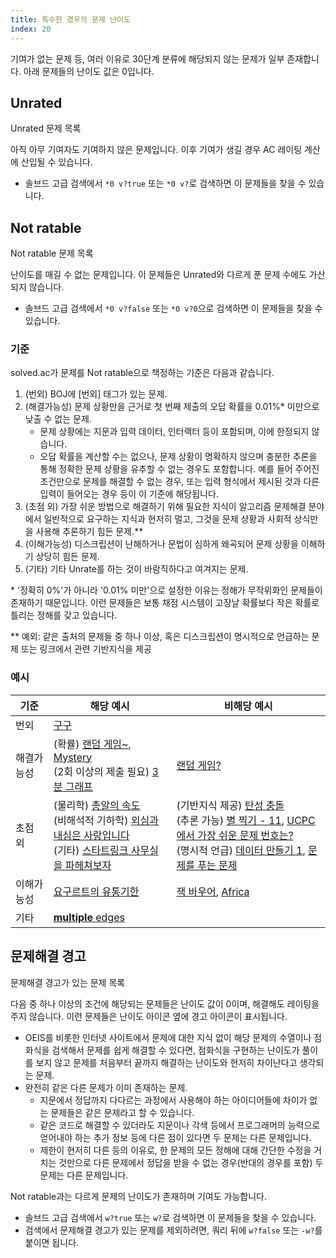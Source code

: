 ```yaml
---
title: 특수한 경우의 문제 난이도
index: 20
---
```


기여가 없는 문제 등, 여러 이유로 30단계 분류에 해당되지 않는 문제가 일부 존재합니다. 아래 문제들의 난이도 값은 0입니다.

## <Tier t={0} /> <Unrated>Unrated</Unrated>

<ExternalLink href="https://solved.ac/search?query=*0+v%3F">Unrated 문제 목록</ExternalLink>

아직 아무 기여자도 기여하지 않은 문제입니다. 이후 기여가 생길 경우 AC 레이팅 계산에 산입될 수 있습니다.

- 솔브드 고급 검색에서 `*0 v?true` 또는 `*0 v?`로 검색하면 이 문제들을 찾을 수 있습니다.

## <Tier t={0} locked /> <Unrated>Not ratable</Unrated>

<ExternalLink href="https://solved.ac/search?query=*0+v%3F0">Not ratable 문제 목록</ExternalLink>

난이도를 매길 수 없는 문제입니다. 이 문제들은 Unrated와 다르게 푼 문제 수에도 가산되지 않습니다.

- 솔브드 고급 검색에서 `*0 v?false` 또는 `*0 v?0`으로 검색하면 이 문제들을 찾을 수 있습니다.

### 기준

solved.ac가 문제를 Not ratable으로 책정하는 기준은 다음과 같습니다.

1. (번외) BOJ에 [번외] 태그가 있는 문제.
2. (해결가능성) 문제 상황만을 근거로 첫 번째 제출의 오답 확률을 0.01%* 미만으로 낮출 수 없는 문제.
    - 문제 상황에는 지문과 입력 데이터, 인터랙터 등이 포함되며, 이에 한정되지 않습니다.
    - 오답 확률을 계산할 수는 없으나, 문제 상황이 명확하지 않으며 충분한 추론을 통해 정확한 문제 상황을 유추할 수 없는 경우도 포함합니다. 예를 들어 주어진 조건만으로 문제를 해결할 수 없는 경우, 또는 입력 형식에서 제시된 것과 다른 입력이 들어오는 경우 등이 이 기준에 해당됩니다.
3. (초점 외) 가장 쉬운 방법으로 해결하기 위해 필요한 지식이 알고리즘 문제해결 분야에서 일반적으로 요구하는 지식과 현저히 멀고, 그것을 문제 상황과 사회적 상식만을 사용해 추론하기 힘든 문제.**
4. (이해가능성) 디스크립션이 난해하거나 문법이 심하게 왜곡되어 문제 상황을 이해하기 상당히 힘든 문제.
5. (기타) 기타 Unrate를 하는 것이 바람직하다고 여겨지는 문제.

\* '정확히 0%'가 아니라 '0.01% 미만'으로 설정한 이유는 정해가 무작위화인 문제들이 존재하기 때문입니다. 이런 문제들은 보통 채점 시스템이 고장날 확률보다 작은 확률로 틀리는 정해를 갖고 있습니다.

\** 예외: 같은 출처의 문제들 중 하나 이상, 혹은 디스크립션이 명시적으로 언급하는 문제 또는 링크에서 관련 기반지식을 제공

### 예시

| 기준 | 해당 예시 | 비해당 예시 |
| ------ | ------ | ---------- |
| 번외 | [구구](https://www.acmicpc.net/problem/9999) |  |
| 해결가능성 | (확률) [랜덤 게임~](https://www.acmicpc.net/problem/10943), [Mystery](https://www.acmicpc.net/problem/10212)<br/>(2회 이상의 제출 필요) [3분 그래프](https://www.acmicpc.net/problem/17113) | [랜덤 게임?](https://www.acmicpc.net/problem/27865) |
| 초점 외 | (물리학) [총알의 속도](https://www.acmicpc.net/problem/18017)<br/>(비해석적 기하학) [외심과 내심은 사랑입니다](https://www.acmicpc.net/problem/16480)<br/>(기타) [스타트링크 사무실을 파헤쳐보자](https://www.acmicpc.net/problem/15891) | (기반지식 제공) [탄성 충돌](https://www.acmicpc.net/problem/16891)<br/>(추론 가능) [별 찍기 - 11](https://www.acmicpc.net/problem/2448), [UCPC에서 가장 쉬운 문제 번호는?](https://www.acmicpc.net/problem/25311)<br/>(명시적 언급) [데이터 만들기 1](https://www.acmicpc.net/problem/7140), [문제를 푸는 문제](https://www.acmicpc.net/problem/18831) |
| 이해가능성 | [요구르트의 유통기한](https://www.acmicpc.net/problem/1381) | [잭 바우어](https://www.acmicpc.net/problem/1196), [Africa](https://www.acmicpc.net/problem/15629) |
| 기타 | [$\textbf{multiple}\text{ edges}$](https://www.acmicpc.net/problem/24903) |  |

## <WarningIcon /> 문제해결 경고

<ExternalLink href="https://solved.ac/search?query=w%3F">문제해결 경고가 있는 문제 목록</ExternalLink>

다음 중 하나 이상의 조건에 해당되는 문제들은 난이도 값이 0이며, 해결해도 레이팅을 주지 않습니다.
이런 문제들은 난이도 아이콘 옆에 <WarningIcon /> 경고 아이콘이 표시됩니다.

- OEIS를 비롯한 인터넷 사이트에서 문제에 대한 지식 없이 해당 문제의 수열이나 점화식을 검색해서 문제를 쉽게 해결할 수 있다면, 점화식을 구현하는 난이도가 풀이를 보지 않고 문제를 처음부터 끝까지 해결하는 난이도와 현저히 차이난다고 생각되는 문제.
- 완전히 같은 다른 문제가 이미 존재하는 문제.
  - 지문에서 정답까지 다다르는 과정에서 사용해야 하는 아이디어들에 차이가 없는 문제들은 같은 문제라고 할 수 있습니다.
  - 같은 코드로 해결할 수 있더라도 지문이나 각색 등에서 프로그래머의 능력으로 얻어내야 하는 추가 정보 등에 다른 점이 있다면 두 문제는 다른 문제입니다.
  - 제한이 현저히 다른 등의 이유로, 한 문제의 모든 정해에 대해 간단한 수정을 거치는 것만으로 다른 문제에서 정답을 받을 수 없는 경우(반대의 경우를 포함) 두 문제는 다른 문제입니다.

Not ratable과는 다르게 문제의 난이도가 존재하며 기여도 가능합니다.

- 솔브드 고급 검색에서 `w?true` 또는 `w?`로 검색하면 이 문제들을 찾을 수 있습니다.
- 검색에서 문제해결 경고가 있는 문제를 제외하려면, 쿼리 뒤에 `w?false` 또는 `-w?`를 붙이면 됩니다.